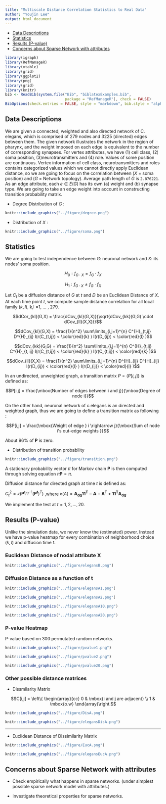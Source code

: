 ```yaml
---
title: "Multiscale Distance Correlation Statistics to Real Data"
author: "Youjin Lee"
output: html_document
---
```


- [Data Descriptions](# data)
- [Statistics](# statistics)
- [Results (P-value)](# results)
- [Concerns about Sparse Network with attributes](# sparse)

```r
library(igraph)
library(RefManageR)
library(xtable)
library(grid)
library(ggplot2)
library(png)
library(grid)
library(knitr)
bib <- ReadBib(system.file("Bib", "biblatexExamples.bib", 
                           package = "RefManageR"), check = FALSE)
BibOptions(check.entries = FALSE, style = "markdown", bib.style = "alphabetic", cite.style = 'alphabetic')
```


## Data Descriptions
<a name=" data"/>

 We are given a connected, weighted and also directed network of C. elegans, which is comprised of 279 nodes and 3225 (directed) edges between them. The given network illustrates the network in the region of pharynx, and the weight imposed on each edge is equivalent to the number of corresponding synapses. For vertex attributes, we have (1) cell class, (2)  soma position, (3)neurotransmitters and (4) role. Values of some position are continuous. Vertex information of cell class, neurotransmitters and roles contains categorized values which we cannot directly apply Euclidean distance, so we are going to focus on the correlation between ($X$ = soma position) and ($G$ = Network topology). Average path length of $G$ is ``2.876221``. As an edge attribute, each $e \in E(G)$ has its own (a) weight and (b) synapse type. We are going to take an edge weight into account in constructing transition probability matrix.  


- Degree Distribution of $G$ : 

```r
knitr::include_graphics("../figure/degree.png")
```

- Distribution of $X$ : 

```r
knitr::include_graphics("../figure/soma.png")
```



## Statistics
<a name=" statistics"/>

We are going to test independence between $G$: neuronal network and $X$: its nodes' soma position.

$$H_{0} : f_{G \cdot X} = f_{G} \cdot f_{X}$$

$$H_{1} : f_{G \cdot X} \neq f_{G} \cdot f_{X}$$


Let $C_{t}$ be a diffusion distance of $G$ at $t$ and $D$ be an Euclidean Distance of $X$. At each time point $t,$ we compute sample distance correlation for all local family ($k,l$), k,l =1, ... , 279. 

$$dCor_{kl}(G,X) = \frac{dCov_{kl}(G,X)}{\sqrt{dCov_{kk}(G,G) \cdot dCov_{ll}(X,X)}}$$


$$dCov_{kl}(G,X) = \frac{1}{n^2} \sum\limits_{i,j=1}^{n} C^{H}_{t,ij} D^{H}_{ij} I(r(C_{t,ij}) < \color{red}{k} ) I(r(D_{ij}) < \color{red}{l} )$$

$$dCov_{kk}(G,G) = \frac{1}{n^2} \sum\limits_{i,j=1}^{n} C^{H}_{t,ij} C^{H}_{t, ij} I(r(C_{t,ij}) < \color{red}{k} ) I(r(C_{t,ij}) < \color{red}{k} )$$

$$dCov_{ll}(X,X) = \frac{1}{n^2} \sum\limits_{i,j=1}^{n} D^{H}_{ij} D^{H}_{ij} I(r(D_{ij}) < \color{red}{l} ) I(r(D_{ij}) < \color{red}{l} )$$

In an undirected, unweighted graph, a transition matrix $P = (P[i,j])$ is defined as:

$$P[i,j] = \frac{\mbox{Number of edges between i and j}}{\mbox{Degree of node i}}$$

On the other hand, neuronal network of c.elegans is an directed and weighted graph, thus we are going to define a transition matrix as following :

$$P[i,j] = \frac{\mbox{Weight of edge } i \rightarrow j}{\mbox{Sum of node i's out-edge weights }}$$

About 96$\%$ of $\boldsymbol{P}$ is zero.

- Distribution of transition probability 

```r
knitr::include_graphics("../figure/transition.png")
```


A stationary probability vector $\pi$ for Markov chain $\boldsymbol{P}$ is then computed through solving equation $\pi \boldsymbol{P} = \pi.$

Diffusion distance for directed graph at time $t$ is defined as:

$C^2_{t} = \kappa \big( \boldsymbol{P}^{t} \Pi^{-1} (\boldsymbol{P^{t}})^{T}    \big)$
,where $\kappa (A) = \boldsymbol{A_{dg} 1 1^{T} - A - A^{T} + 1 1^{T} A_{dg}}.$

We implement the test at $t = 1, 2, ..., 20.$

## Results (P-value)
<a name=" results"/>

Unlike the simulation data, we never know the (estimated) power. Instead we have p-value heatmap for every combination of neighborhood choice $(k,l)$ and diffusion time $t.$

### Euclidean Distance of nodal attribute X

```r
knitr::include_graphics("../figure/elegansB.png")
```


### Diffusion Distance as a function of t

```r
knitr::include_graphics("../figure/elegansA1.png")
```
```r
knitr::include_graphics("../figure/elegansA2.png")
```
```r
knitr::include_graphics("../figure/elegansA10.png")
```
```r
knitr::include_graphics("../figure/elegansA20.png")
```


### P-value Heatmap


P-value based on 300 permutated random networks.

```r
knitr::include_graphics("../figure/pvalue1.png")
```
```r
knitr::include_graphics("../figure/pvalue2.png")
```
```r
knitr::include_graphics("../figure/pvalue20.png")
```


### Other possible distance matrices

- Dissmilarity Matrix


$$C[i,j] = \left\{ \begin{array}{cc}  0 & \mbox{i and j are adjacent} \\ 1  & \mbox{o.w}   \end{array}\right.$$


```r
knitr::include_graphics("../figure/DisA.png")
```
```r
knitr::include_graphics("../figure/elegansDisA.png")
```


<hr />


- Euclidean Distance of Dissimilarity Matrix



```r
knitr::include_graphics("../figure/EucA.png")
```
```r
knitr::include_graphics("../figure/elegansEucA.png")
```






## Concerns about Sparse Network with attributes
<a name=" sparse"/>

- Check empirically what happens in sparse networks. (under simplest possible sparse network model with attributes.)

- Investigate theoretical properties for sparse networks.








